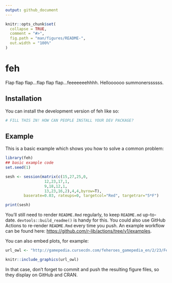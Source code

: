 ```yaml
---
output: github_document
---
```


<!-- README.md is generated from README.Rmd. Please edit that file -->

```r
knitr::opts_chunk$set(
  collapse = TRUE,
  comment = "#>",
  fig.path = "man/figures/README-",
  out.width = "100%"
)
```

# feh

<!-- badges: start -->
<!-- badges: end -->

Flap flap flap...flap flap flap...feeeeeeehhhh. Helloooooo summonerssssss.

## Installation

You can install the development version of feh like so:

``` r
# FILL THIS IN! HOW CAN PEOPLE INSTALL YOUR DEV PACKAGE?
```

## Example

This is a basic example which shows you how to solve a common problem:

```r
library(feh)
## basic example code
set.seed(1)

sesh <- session(matrix(c(15,27,25,0,
                 12,23,17,1,
                 9,18,12,1,
                 13,23,16,2),4,4,byrow=T), 
        baserate=0.03, rateups=0, targetcol="Red", targetrar="5*F")

print(sesh)
```

You'll still need to render `README.Rmd` regularly, to keep `README.md` up-to-date. `devtools::build_readme()` is handy for this. You could also use GitHub Actions to re-render `README.Rmd` every time you push. An example workflow can be found here: <https://github.com/r-lib/actions/tree/v1/examples>.

You can also embed plots, for example:

```r
url_owl <- "http://gamepedia.cursecdn.com/feheroes_gamepedia_en/2/23/Feh_BtlFace_C.png"

knitr::include_graphics(url_owl)
```


In that case, don't forget to commit and push the resulting figure files, so they display on GitHub and CRAN.
